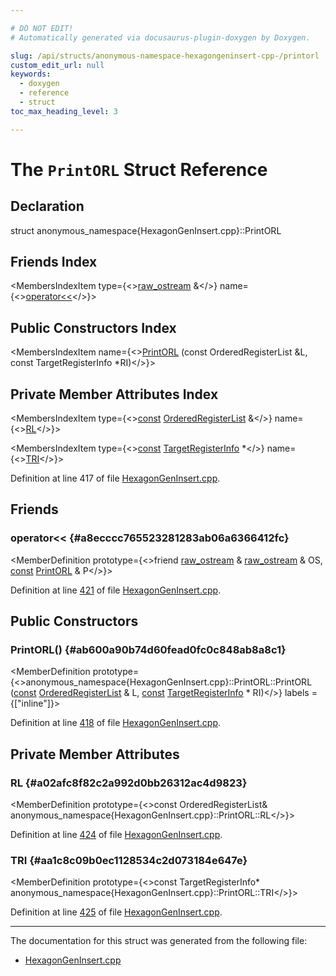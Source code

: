 ```yaml
---

# DO NOT EDIT!
# Automatically generated via docusaurus-plugin-doxygen by Doxygen.

slug: /api/structs/anonymous-namespace-hexagongeninsert-cpp-/printorl
custom_edit_url: null
keywords:
  - doxygen
  - reference
  - struct
toc_max_heading_level: 3

---
```





# The `PrintORL` Struct Reference

<DoxygenPage pluginConfig={pluginConfig}>



## Declaration

<CodeBlock>struct anonymous_namespace{HexagonGenInsert.cpp}::PrintORL</CodeBlock>

## Friends Index

<MembersIndex>

<MembersIndexItem
  type={<><a href="/docs/api/classes/llvm/raw-ostream">raw&#95;ostream</a> &amp;</>}
  name={<><a href="#a8ecccc765523281283ab06a6366412fc">operator&lt;&lt;</a></>}>
</MembersIndexItem>

</MembersIndex>

## Public Constructors Index

<MembersIndex>

<MembersIndexItem
  name={<><a href="#ab600a90b74d60fead0fc0c848ab8a8c1">PrintORL</a> (const OrderedRegisterList &amp;L, const TargetRegisterInfo &#42;RI)</>}>
</MembersIndexItem>

</MembersIndex>

## Private Member Attributes Index

<MembersIndex>

<MembersIndexItem
  type={<><a href="/docs/api/files/lib/lib/target/lib/target/aarch64/aarch64promoteconstant-cpp/#a90f8350fecae261c25be85d38b451bff">const</a> <a href="/docs/api/classes/anonymous-namespace-hexagongeninsert-cpp-/orderedregisterlist">OrderedRegisterList</a> &amp;</>}
  name={<><a href="#a02afc8f82c2a992d0bb26312ac4d9823">RL</a></>}>
</MembersIndexItem>

<MembersIndexItem
  type={<><a href="/docs/api/files/lib/lib/target/lib/target/aarch64/aarch64promoteconstant-cpp/#a90f8350fecae261c25be85d38b451bff">const</a> <a href="/docs/api/classes/llvm/targetregisterinfo">TargetRegisterInfo</a> &#42;</>}
  name={<><a href="#aa1c8c09b0ec1128534c2d073184e647e">TRI</a></>}>
</MembersIndexItem>

</MembersIndex>


Definition at line 417 of file <a href="/docs/api/files/lib/lib/target/lib/target/hexagon/hexagongeninsert-cpp">HexagonGenInsert.cpp</a>.

<SectionDefinition>

## Friends

### operator&lt;&lt; {#a8ecccc765523281283ab06a6366412fc}

<MemberDefinition
  prototype={<>friend <a href="/docs/api/classes/llvm/raw-ostream">raw&#95;ostream</a> &amp; <a href="/docs/api/classes/llvm/raw-ostream">raw&#95;ostream</a> &amp; OS, <a href="/docs/api/files/lib/lib/target/lib/target/aarch64/aarch64promoteconstant-cpp/#a90f8350fecae261c25be85d38b451bff">const</a> <a href="/docs/api/structs/anonymous-namespace-hexagongeninsert-cpp-/printorl">PrintORL</a> &amp; P</>}>

Definition at line <a href="/docs/api/files/lib/lib/target/lib/target/hexagon/hexagongeninsert-cpp/#l00421">421</a> of file <a href="/docs/api/files/lib/lib/target/lib/target/hexagon/hexagongeninsert-cpp">HexagonGenInsert.cpp</a>.
</MemberDefinition>

</SectionDefinition>

<SectionDefinition>

## Public Constructors

### PrintORL() {#ab600a90b74d60fead0fc0c848ab8a8c1}

<MemberDefinition
  prototype={<>anonymous&#95;namespace&#123;HexagonGenInsert.cpp&#125;::PrintORL::PrintORL (<a href="/docs/api/files/lib/lib/target/lib/target/aarch64/aarch64promoteconstant-cpp/#a90f8350fecae261c25be85d38b451bff">const</a> <a href="/docs/api/classes/anonymous-namespace-hexagongeninsert-cpp-/orderedregisterlist">OrderedRegisterList</a> &amp; L, <a href="/docs/api/files/lib/lib/target/lib/target/aarch64/aarch64promoteconstant-cpp/#a90f8350fecae261c25be85d38b451bff">const</a> <a href="/docs/api/classes/llvm/targetregisterinfo">TargetRegisterInfo</a> &#42; RI)</>}
  labels = {["inline"]}>

Definition at line <a href="/docs/api/files/lib/lib/target/lib/target/hexagon/hexagongeninsert-cpp/#l00418">418</a> of file <a href="/docs/api/files/lib/lib/target/lib/target/hexagon/hexagongeninsert-cpp">HexagonGenInsert.cpp</a>.
</MemberDefinition>

</SectionDefinition>

<SectionDefinition>

## Private Member Attributes

### RL {#a02afc8f82c2a992d0bb26312ac4d9823}

<MemberDefinition
  prototype={<>const OrderedRegisterList&amp; anonymous&#95;namespace&#123;HexagonGenInsert.cpp&#125;::PrintORL::RL</>}>

Definition at line <a href="/docs/api/files/lib/lib/target/lib/target/hexagon/hexagongeninsert-cpp/#l00424">424</a> of file <a href="/docs/api/files/lib/lib/target/lib/target/hexagon/hexagongeninsert-cpp">HexagonGenInsert.cpp</a>.
</MemberDefinition>

### TRI {#aa1c8c09b0ec1128534c2d073184e647e}

<MemberDefinition
  prototype={<>const TargetRegisterInfo&#42; anonymous&#95;namespace&#123;HexagonGenInsert.cpp&#125;::PrintORL::TRI</>}>

Definition at line <a href="/docs/api/files/lib/lib/target/lib/target/hexagon/hexagongeninsert-cpp/#l00425">425</a> of file <a href="/docs/api/files/lib/lib/target/lib/target/hexagon/hexagongeninsert-cpp">HexagonGenInsert.cpp</a>.
</MemberDefinition>

</SectionDefinition>

<hr/>

The documentation for this struct was generated from the following file:

<ul>
<li><a href="/docs/api/files/lib/lib/target/lib/target/hexagon/hexagongeninsert-cpp">HexagonGenInsert.cpp</a></li>
</ul>

</DoxygenPage>
